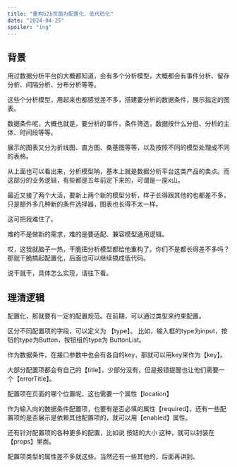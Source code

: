 ```yaml
---
title: "重构b2b页面为配置化、低代码化"
date: "2024-04-25"
spoiler: "ing"
---
```


## 背景

用过数据分析平台的大概都知道，会有多个分析模型，大概都会有事件分析、留存分析、间隔分析、分布分析等等。

这些个分析模型，用起来也都感觉差不多，搭建要分析的数据条件，展示指定的图表。

数据条件呢，大概也就是，要分析的事件，条件筛选，数据按什么分组、分析的主体、时间段等等。

展示的图表又分为折线图、直方图、桑基图等等，以及按照不同的模型处理成不同的表格。

从上面也可以看出来，分析模型呐，基本上就是数据分析平台这类产品的卖点。而这部分的业务逻辑，有些都是五年前定下来的，可谓是一座x山。

最近又接了两个大活，要新上两个新的模型分析，样子长得跟其他的也都差不多，只是额外多几种新的条件选择器，图表也长得不太一样。

这可把我难住了。

难的不是做新的需求，难的是要适配、兼容模型通用逻辑。

哎，这我就脑子一热，干脆把分析模型都给他重构了。你们不是都长得差不多吗？那就干脆搞起配置化，后面也可以继续搞成低代码。

说干就干，具体怎么实现，请往下看。

## 理清逻辑

配置化，那就要有一定的配置规范。在前期，可以通过类型来约束配置。

区分不同配置项的字段，可以定义为 【type】。 比如，输入框的type为input，按钮的type为Button，按钮组的type为 ButtonList。

作为数据条件，在接口参数中也会有各自的key，那就可以用key来作为【key】。

大部分配置项都会有自己的【title】，少部分没有，但是报错提醒也让他们需要一个【errorTitle】。

配置项在页面的哪个位置呢，这也需要一个属性【location】

作为输入向的数据条件配置项，也要有是否必填的属性【required】，还有一些配置项的是否展示是依赖其他配置项的，就可以用【enabled】属性。

还有针对配置项的各种更多的配置，比如说 按钮的大小 这种，就可以封装在【props】里面。

配置项类型的属性差不多就这些。当然还有一些其他的，后面再讲到。

##